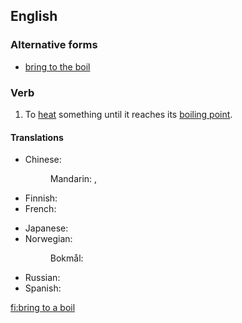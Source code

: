 ==English==

===Alternative forms===
* [[bring to the boil]] {{qualifier|UK, Australia}}

===Verb===
{{en-verb|head=[[bring]] [[to a boil]]|brings to the boil|bringing to the boil|brought to the boil}}

# {{label|en|US|idiomatic}} To [[heat]] something until it reaches its [[boiling point]].

====Translations====
{{trans-top|heat something until it reaches boiling point}}
* Chinese:
*: Mandarin: {{t+|cmn|沸騰|sc=Hani}}, {{t+|cmn|沸腾|tr=fèiténg|sc=Hani}}
* Finnish: {{t|fi|kiehauttaa}}
* French: {{t|fr|porter à ébullition}}
{{trans-mid}}
* Japanese: {{t|ja|沸騰させる|tr=ふっとうさせる, futtō saseru|sc=Jpan}}
* Norwegian:
*: Bokmål: {{t|nb|koke opp}}
* Russian: {{t|ru|довести́ до кипе́ния}}
* Spanish: {{t|es|poner a hervir}}
{{trans-bottom}}

[[fi:bring to a boil]]